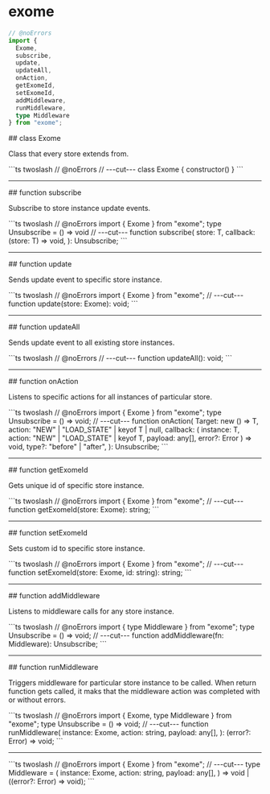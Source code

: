 # exome

```ts twoslash
// @noErrors
import {
  Exome,
  subscribe,
  update,
  updateAll,
  onAction,
  getExomeId,
  setExomeId,
  addMiddleware,
  runMiddleware,
  type Middleware
} from "exome";
```

<div className="api-explore">
<div className="api-anchor">
## class Exome
</div>
<p className="api-explore-comment">
Class that every store extends from.
</p>
```ts twoslash
// @noErrors
// ---cut---
class Exome {
  constructor()
}
```
</div>

---

<div className="api-explore">
<div className="api-anchor">
## function subscribe
</div>
<p className="api-explore-comment">
Subscribe to store instance update events.
</p>
```ts twoslash
// @noErrors
import { Exome } from "exome";
type Unsubscribe = () => void
// ---cut---
function subscribe<T extends Exome>(
  store: T,
  callback: (store: T) => void,
): Unsubscribe;
```
</div>

---

<div className="api-explore">
<div className="api-anchor">
## function update
</div>
<p className="api-explore-comment">
Sends update event to specific store instance.
</p>
```ts twoslash
// @noErrors
import { Exome } from "exome";
// ---cut---
function update(store: Exome): void;
```
</div>

---

<div className="api-explore">
<div className="api-anchor">
## function updateAll
</div>
<p className="api-explore-comment">
Sends update event to all existing store instances.
</p>
```ts twoslash
// @noErrors
// ---cut---
function updateAll(): void;
```
</div>

---

<div className="api-explore">
<div className="api-anchor">
## function onAction
</div>
<p className="api-explore-comment">
Listens to specific actions for all instances of particular store.
</p>
```ts twoslash
// @noErrors
import { Exome } from "exome";
type Unsubscribe = () => void;
// ---cut---
function onAction<T extends Exome>(
  Target: new () => T,
  action: "NEW" | "LOAD_STATE" | keyof T | null,
  callback: (
    instance: T,
    action: "NEW" | "LOAD_STATE" | keyof T,
    payload: any[],
    error?: Error
  ) => void,
  type?: "before" | "after",
): Unsubscribe;
```
</div>

---

<div className="api-explore">
<div className="api-anchor">
## function getExomeId
</div>
<p className="api-explore-comment">
Gets unique id of specific store instance.
</p>
```ts twoslash
// @noErrors
import { Exome } from "exome";
// ---cut---
function getExomeId(store: Exome): string;
```
</div>

---

<div className="api-explore">
<div className="api-anchor">
## function setExomeId
</div>
<p className="api-explore-comment">
Sets custom id to specific store instance.
</p>
```ts twoslash
// @noErrors
import { Exome } from "exome";
// ---cut---
function setExomeId(store: Exome, id: string): string;
```
</div>

---

<div className="api-explore">
<div className="api-anchor">
## function addMiddleware
</div>
<p className="api-explore-comment">
Listens to middleware calls for any store instance.
</p>
```ts twoslash
// @noErrors
import { type Middleware } from "exome";
type Unsubscribe = () => void;
// ---cut---
function addMiddleware(fn: Middleware): Unsubscribe;
```
</div>

---

<div className="api-explore">
<div className="api-anchor">
## function runMiddleware
</div>
<p className="api-explore-comment">
Triggers middleware for particular store instance to be called. When return function gets called, it maks that the middleware action was completed with or without errors.
</p>
```ts twoslash
// @noErrors
import { Exome, type Middleware } from "exome";
type Unsubscribe = () => void;
// ---cut---
function runMiddleware(
  instance: Exome,
  action: string,
  payload: any[],
): (error?: Error) => void;
```
</div>

---

<div className="api-explore">
```ts twoslash
// @noErrors
import { Exome } from "exome";
// ---cut---
type Middleware = (
  instance: Exome,
  action: string,
  payload: any[],
) => void | ((error?: Error) => void);
```

</div>
